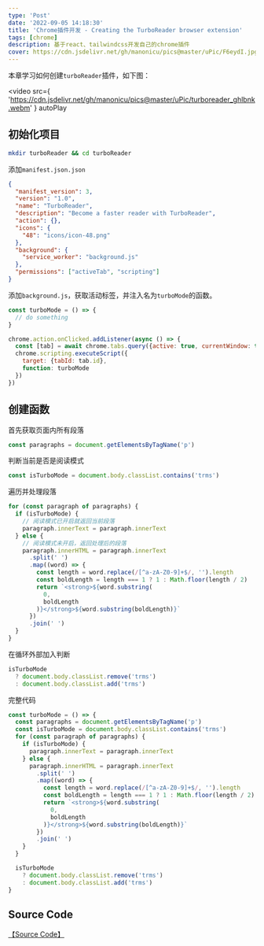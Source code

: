```yaml
---
type: 'Post'
date: '2022-09-05 14:18:30'
title: 'Chrome插件开发 - Creating the TurboReader browser extension'
tags: [chrome]
description: 基于react、tailwindcss开发自己的chrome插件
cover: https://cdn.jsdelivr.net/gh/manonicu/pics@master/uPic/F6eydI.jpg
---
```


本章学习如何创建`turboReader`插件，如下图：

<video
  src={
    'https://cdn.jsdelivr.net/gh/manonicu/pics@master/uPic/turboreader_ghlbnk.webm'
  }
  autoPlay
></video>

## 初始化项目

```bash
mkdir turboReader && cd turboReader
```

添加`manifest.json.json`

```json
{
  "manifest_version": 3,
  "version": "1.0",
  "name": "TurboReader",
  "description": "Become a faster reader with TurboReader",
  "action": {},
  "icons": {
    "48": "icons/icon-48.png"
  },
  "background": {
    "service_worker": "background.js"
  },
  "permissions": ["activeTab", "scripting"]
}
```

添加`background.js`，获取活动标签，并注入名为`turboMode`的函数。

```js
const turboMode = () => {
  // do something
}

chrome.action.onClicked.addListener(async () => {
  const [tab] = await chrome.tabs.query({active: true, currentWindow: true})
  chrome.scripting.executeScript({
    target: {tabId: tab.id},
    function: turboMode
  })
})
```

## 创建函数

首先获取页面内所有段落

```js
const paragraphs = document.getElementsByTagName('p')
```

判断当前是否是阅读模式

```js
const isTurboMode = document.body.classList.contains('trms')
```

遍历并处理段落

```js
for (const paragraph of paragraphs) {
  if (isTurboMode) {
    // 阅读模式已开启就返回当前段落
    paragraph.innerText = paragraph.innerText
  } else {
    // 阅读模式未开启，返回处理后的段落
    paragraph.innerHTML = paragraph.innerText
      .split(' ')
      .map((word) => {
        const length = word.replace(/[^a-zA-Z0-9]+$/, '').length
        const boldLength = length === 1 ? 1 : Math.floor(length / 2)
        return `<strong>${word.substring(
          0,
          boldLength
        )}</strong>${word.substring(boldLength)}`
      })
      .join(' ')
  }
}
```

在循环外部加入判断

```js
isTurboMode
  ? document.body.classList.remove('trms')
  : document.body.classList.add('trms')
```

完整代码

```js
const turboMode = () => {
  const paragraphs = document.getElementsByTagName('p')
  const isTurboMode = document.body.classList.contains('trms')
  for (const paragraph of paragraphs) {
    if (isTurboMode) {
      paragraph.innerText = paragraph.innerText
    } else {
      paragraph.innerHTML = paragraph.innerText
        .split(' ')
        .map((word) => {
          const length = word.replace(/[^a-zA-Z0-9]+$/, '').length
          const boldLength = length === 1 ? 1 : Math.floor(length / 2)
          return `<strong>${word.substring(
            0,
            boldLength
          )}</strong>${word.substring(boldLength)}`
        })
        .join(' ')
    }
  }

  isTurboMode
    ? document.body.classList.remove('trms')
    : document.body.classList.add('trms')
}
```

## Source Code

[【Source Code】](https://github.com/rebelchris/turbo-reader)
